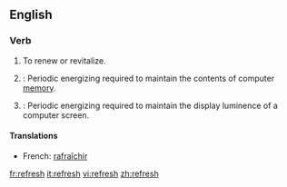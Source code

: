 ==English==

===Verb===
{{en-infl-reg-sibilant|refresh||}}
# To renew or revitalize.
# {{computing}}: Periodic energizing required to maintain the contents of computer [[memory]].
# {{computing}}: Periodic energizing required to maintain the display luminence of a computer screen.<!--Or TV screen, or portable DVD player, or... -->

====Translations====
*French: [[rafraîchir]]

[[fr:refresh]]
[[it:refresh]]
[[vi:refresh]]
[[zh:refresh]]